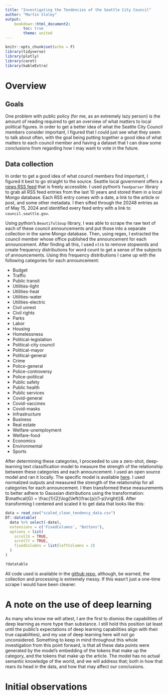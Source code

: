 ```yaml
---
title: "Investigating the Tendencies of the Seattle City Council"
author: "Martin Sloley"
output:
    bookdown::html_document2:
        toc: true
        theme: united
---
```


```r
knitr::opts_chunk$set(echo = F)
library(tidyverse)
library(plotly)
library(caret)
library(kableExtra)
```

# Overview

## Goals

One problem with public policy (for me, as an extremely lazy person) is the amount of reading required to get an overview of what matters to local political figures. In order to get a better idea of what the Seattle City Council members consider important, I figured that I could just see what they seem to talk about often, with the goal being putting together a good idea of what matters to each council member and having a dataset that I can draw some conclusions from regarding how I may want to vote in the future.

## Data collection

In order to get a good idea of what council members find important, I figured it best to go straight to the source. Seattle local government offers a [news RSS feed](https://news.seattle.gov) that is freely accessible. I used python's `feedparser` library to grab all RSS feed entries from the last 10 years and stored them in a local Mongo database. Each RSS entry comes with a date, a link to the article or post, and some other metadata. I then sifted through the 20248 entries as of May 15, 2024 and identified every feed entry with a link to `council.seattle.gov`.

Using python's `BeautifulSoup` library, I was able to scrape the raw text of each of these council announcements and put those into a separate collection in the same Mongo database. Then, using regex, I extracted the council member whose office published the announcement for each announcement. After finding all this, I used `nltk` to remove stopwords and create frequency distributions for word count to get a sense of the subjects of announcements. Using this frequency distributions I came up with the following categories for each announcement:

- Budget
- Traffic
- Public transit
- Utilities-light
- Utilities-heat
- Utilities-water
- Utilities-electric
- Civil unrest
- Civil rights
- Parks
- Labor
- Housing
- Homelessness
- Political-legislation
- Political-city council
- Political-mayor
- Political-general
- Crime
- Police-general
- Police-controversy
- Police-political
- Public safety
- Public health
- Public services
- Covid-general
- Covid-vaccines
- Covid-masks
- Infrastructure
- Business
- Real estate
- Welfare-unemployment
- Welfare-food
- Economics
- Environmental
- Sports

After determining these categories, I proceeded to use a zero-shot, deep-learning text classification model to measure the strength of the relationship between these categories and each announcement. I used an open source model and ran it locally. The specific model is available [here](https://huggingface.co/BAAI/bge-reranker-v2-m3). I used normalized outputs and measured the strength of the relationship for all categories for each announcement. I then transformed these measurements to better adhere to Gaussian distributions using the transformation: $\mathcal{G} = \frac{1}{2}\log{\left(\frac{p}{1-p}\right)}$. After transforming I centered and scaled it to get data that looks like this:

```r
data = read_csv("scaled_clean_tendency_data.csv")
DT::datatable(
  data %>% select(-date),
  extensions = c('FixedColumns', "Buttons"),
  options = list(
    scrollX = TRUE,
    scrollY = TRUE,
    fixedColumns = list(leftColumns = 2)
  )
)

?datatable
```

All code used is available in the [github repo](https://github.com/martin-nd/seattle_council), although, be warned, the collection and processing is extremely messy. If this wasn't just a one-time scrape I would have been cleaner.

# A note on the use of deep learning

As many who know me will attest, I am the first to dismiss the capabilities of deep learning as more hype than substance. I still hold this position (at least until the public's expectations of deep learning capabilities align with their true capabilities), and my use of deep learning here will not go unconsidered. Something to keep in mind throughout this whole investigation from this point forward, is that all these data points were generated by the model's embedding of the tokens that make up the category, and the tokens that make up the article. The model has no actual semantic knowledge of the world, and we will address that; both in how that rears its head in the data, and how that may affect our conclusions.

# Initial observations


